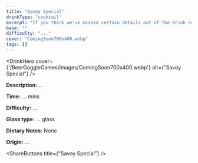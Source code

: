 ```yaml
---
title: "Savoy Special"
drinkType: "cocktail"
excerpt: "If you think we've missed certain details out of the drink recipe or you have something to add, please feel free to contact us."
base: ""
difficulty: "..."
cover: "ComingSoon700x400.webp"
tags: []
---
```



<DrinkHero
  cover={'/BeerGoggleGames/images/ComingSoon700x400.webp'}
  alt={"Savoy Special"}
/>

<DrinkSection title="Overview" icon="/BeerGoggleGames/images/info.webp">
  <p><strong>Description:</strong> ...</p>
  <p><strong>Time:</strong> ... mins</p>
  <p><strong>Difficulty:</strong> ...</p>
  <p><strong>Glass type:</strong> ... glass</p>
  <p><strong>Dietary Notes:</strong> None</p>
  <p><strong>Origin:</strong> ...</p>
</DrinkSection>

<DrinkSection title="Ingredients" icon="/BeerGoggleGames/images/liquor.webp">
  <!-- Add ingredients -->
</DrinkSection>

<DrinkSection title="Recipe" icon="/BeerGoggleGames/images/rules.webp">
  <!-- Add steps -->
</DrinkSection>



<ShareButtons title={"Savoy Special"} />
<FeedbackCard></FeedbackCard>
